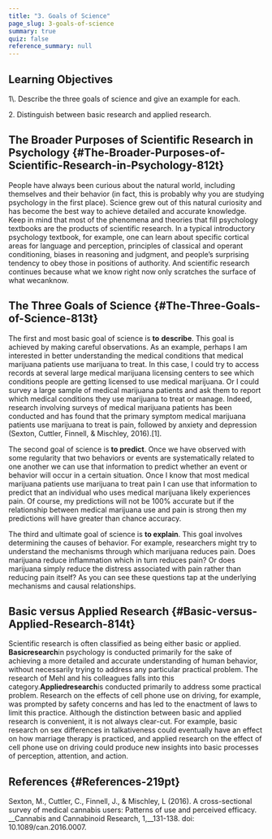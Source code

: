 ```yaml
---
title: "3. Goals of Science"
page_slug: 3-goals-of-science
summary: true
quiz: false
reference_summary: null
---
```

<section className="content-chunk" aria-labelledby="Learning-Objectives-218pt" data-subsection-id="Learning-Objectives-218pt" data-show-header="false">

<h2 className="sr-only" id="Learning-Objectives-218pt">Learning Objectives</h2>

<Info title="Learning Objectives">
1\. Describe the three goals of science and give an example for each.

2\. Distinguish between basic research and applied research.
</Info>

</section>

<section className="content-chunk" aria-labelledby="The-Broader-Purposes-of-Scientific-Research-in-Psychology-812t" data-subsection-id="The-Broader-Purposes-of-Scientific-Research-in-Psychology-812t" data-show-header="true">

## The Broader Purposes of Scientific Research in Psychology \{#The-Broader-Purposes-of-Scientific-Research-in-Psychology-812t}

People have always been curious about the natural world, including themselves and their behavior (in fact, this is probably why you are studying psychology in the first place). Science grew out of this natural curiosity and has become the best way to achieve detailed and accurate knowledge. Keep in mind that most of the phenomena and theories that fill psychology textbooks are the products of scientific research. In a typical introductory psychology textbook, for example, one can learn about specific cortical areas for language and perception, principles of classical and operant conditioning, biases in reasoning and judgment, and people’s surprising tendency to obey those in positions of authority. And scientific research continues because what we know right now only scratches the surface of what wecanknow.

</section>

<section className="content-chunk" aria-labelledby="The-Three-Goals-of-Science-813t" data-subsection-id="The-Three-Goals-of-Science-813t" data-show-header="true">

## The Three Goals of Science \{#The-Three-Goals-of-Science-813t}

The first and most basic goal of science is **to** **describe**. This goal is achieved by making careful observations. As an example, perhaps I am interested in better understanding the medical conditions that medical marijuana patients use marijuana to treat. In this case, I could try to access records at several large medical marijuana licensing centers to see which conditions people are getting licensed to use medical marijuana. Or I could survey a large sample of medical marijuana patients and ask them to report which medical conditions they use marijuana to treat or manage. Indeed, research involving surveys of medical marijuana patients has been conducted and has found that the primary symptom medical marijuana patients use marijuana to treat is pain, followed by anxiety and depression (Sexton, Cuttler, Finnell, & Mischley, 2016).\[1\].

The second goal of science is **to predict**. Once we have observed with some regularity that two behaviors or events are systematically related to one another we can use that information to predict whether an event or behavior will occur in a certain situation. Once I know that most medical marijuana patients use marijuana to treat pain I can use that information to predict that an individual who uses medical marijuana likely experiences pain. Of course, my predictions will not be 100% accurate but if the relationship between medical marijuana use and pain is strong then my predictions will have greater than chance accuracy.

The third and ultimate goal of science is **to explain**. This goal involves determining the causes of behavior. For example, researchers might try to understand the mechanisms through which marijuana reduces pain. Does marijuana reduce inflammation which in turn reduces pain? Or does marijuana simply reduce the distress associated with pain rather than reducing pain itself? As you can see these questions tap at the underlying mechanisms and causal relationships.

</section>

<section className="content-chunk" aria-labelledby="Basic-versus-Applied-Research-814t" data-subsection-id="Basic-versus-Applied-Research-814t" data-show-header="true">

## Basic versus Applied Research \{#Basic-versus-Applied-Research-814t}

Scientific research is often classified as being either basic or applied. **Basicresearch**in psychology is conducted primarily for the sake of achieving a more detailed and accurate understanding of human behavior, without necessarily trying to address any particular practical problem. The research of Mehl and his colleagues falls into this category.**Appliedresearch**is conducted primarily to address some practical problem. Research on the effects of cell phone use on driving, for example, was prompted by safety concerns and has led to the enactment of laws to limit this practice. Although the distinction between basic and applied research is convenient, it is not always clear-cut. For example, basic research on sex differences in talkativeness could eventually have an effect on how marriage therapy is practiced, and applied research on the effect of cell phone use on driving could produce new insights into basic processes of perception, attention, and action.

</section>

<section className="content-chunk" aria-labelledby="References-219pt" data-subsection-id="References-219pt" data-show-header="true">

## References \{#References-219pt}

Sexton, M., Cuttler, C., Finnell, J., & Mischley, L (2016). A cross-sectional survey of medical cannabis users: Patterns of use and perceived efficacy. __Cannabis and Cannabinoid Research, 1,__131-138. doi: 10.1089/can.2016.0007.

</section>

